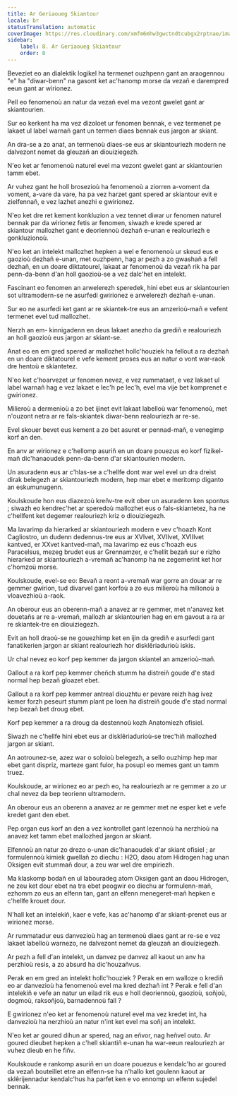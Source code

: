 ```yaml
---
title: Ar Geriaoueg Skiantour
locale: br
statusTranslation: automatic
coverImage: https://res.cloudinary.com/xmfm6mhw3gwctndtcubgx2rptnae/image/upload/v1741354419/small_cover_la_gran_rebelion_28716e29d2.webp
sidebar:
    label: 8. Ar Geriaoueg Skiantour
    order: 8
---
```

Beveziet eo an dialektik logikel ha termenet ouzhpenn gant an araogennou "e" ha "diwar-benn" na gasont ket ac'hanomp morse da vezañ e darempred eeun gant ar wirionez.

Pell eo fenomenoù an natur da vezañ evel ma vezont gwelet gant ar skiantourien.

Sur eo kerkent ha ma vez dizoloet ur fenomen bennak, e vez termenet pe lakaet ul label warnañ gant un termen diaes bennak eus jargon ar skiant.

An dra-se a zo anat, an termenoù diaes-se eus ar skiantouriezh modern ne dalvezont nemet da gleuzañ an diouiziegezh.

N'eo ket ar fenomenoù naturel evel ma vezont gwelet gant ar skiantourien tamm ebet.

Ar vuhez gant he holl brosezioù ha fenomenoù a ziorren a-voment da voment, a-vare da vare, ha pa vez harzet gant spered ar skiantour evit e zielfennañ, e vez lazhet anezhi e gwirionez.

N'eo ket dre ret kement konkluzion a vez tennet diwar ur fenomen naturel bennak par da wirionez fetis ar fenomen, siwazh e krede spered ar skiantour mallozhet gant e deoriennoù dezhañ e-unan e realouriezh e gonkluzionoù.

N'eo ket an intelekt mallozhet hepken a wel e fenomenoù ur skeud eus e gaozioù dezhañ e-unan, met ouzhpenn, hag ar pezh a zo gwashañ a fell dezhañ, en un doare diktatourel, lakaat ar fenomenoù da vezañ rik ha par penn-da-benn d'an holl gaozioù-se a vez dalc'het en intelekt.

Fascinant eo fenomen an arwelerezh speredek, hini ebet eus ar skiantourien sot ultramodern-se ne asurfedi gwirionez e arwelerezh dezhañ e-unan.

Sur eo ne asurfedi ket gant ar re skiantek-tre eus an amzerioù-mañ e vefent termenet evel tud mallozhet.

Nerzh an em- kinnigadenn en deus lakaet anezho da grediñ e realouriezh an holl gaozioù eus jargon ar skiant-se.

Anat eo en em gred spered ar mallozhet hollc'houziek ha fellout a ra dezhañ en un doare diktatourel e vefe kement proses eus an natur o vont war-raok dre hentoù e skiantetez.

N'eo ket c'hoarvezet ur fenomen nevez, e vez rummataet, e vez lakaet ul label warnañ hag e vez lakaet e lec'h pe lec'h, evel ma vije bet komprenet e gwirionez.

Milieroù a dermenioù a zo bet ijinet evit lakaat labelloù war fenomenoù, met n'ouzont netra ar re fals-skiantek diwar-benn realouriezh ar re-se.

Evel skouer bevet eus kement a zo bet asuret er pennad-mañ, e venegimp korf an den.

En anv ar wirionez e c'hellomp asuriñ en un doare pouezus eo korf fizikel-mañ dic'hanaoudek penn-da-benn d'ar skiantourien modern.

Un asuradenn eus ar c'hlas-se a c'hellfe dont war wel evel un dra dreist dirak belegezh ar skiantouriezh modern, hep mar ebet e meritomp diganto an eskumunugenn.

Koulskoude hon eus diazezoù kreñv-tre evit ober un asuradenn ken spontus ; siwazh eo kendrec'het ar speredoù mallozhet eus o fals-skiantetez, ha ne c'hellfent ket degemer realouriezh kriz o diouiziegezh.

Ma lavarimp da hierarked ar skiantouriezh modern e vev c'hoazh Kont Cagliostro, un dudenn dedennus-tre eus ar XVIvet, XVIIvet, XVIIIvet kantved, er XXvet kantved-mañ, ma lavarimp ez eus c'hoazh eus Paracelsus, mezeg brudet eus ar Grennamzer, e c'hellit bezañ sur e rizho hierarked ar skiantouriezh a-vremañ ac'hanomp ha ne zegemerint ket hor c'homzoù morse.

Koulskoude, evel-se eo: Bevañ a reont a-vremañ war gorre an douar ar re gemmer gwirion, tud divarvel gant korfoù a zo eus milieroù ha milionoù a vloavezhioù a-raok.

An oberour eus an oberenn-mañ a anavez ar re gemmer, met n'anavez ket douetañs ar re a-vremañ, mallozh ar skiantourien hag en em gavout a ra ar re skiantek-tre en diouiziegezh.

Evit an holl draoù-se ne gouezhimp ket en ijin da grediñ e asurfedi gant fanatikerien jargon ar skiant realouriezh hor disklêriadurioù iskis.

Ur chal nevez eo korf pep kemmer da jargon skiantel an amzerioù-mañ.

Gallout a ra korf pep kemmer cheñch stumm ha distreiñ goude d'e stad normal hep bezañ gloazet ebet.

Gallout a ra korf pep kemmer antreal diouzhtu er pevare reizh hag ivez kemer forzh peseurt stumm plant pe loen ha distreiñ goude d'e stad normal hep bezañ bet droug ebet.

Korf pep kemmer a ra droug da destennoù kozh Anatomiezh ofisiel.

Siwazh ne c'hellfe hini ebet eus ar disklêriadurioù-se trec'hiñ mallozhed jargon ar skiant.

An aotrounez-se, azez war o soloioù belegezh, a sello ouzhimp hep mar ebet gant dispriz, marteze gant fulor, ha posupl eo memes gant un tamm truez.

Koulskoude, ar wirionez eo ar pezh eo, ha realouriezh ar re gemmer a zo ur chal nevez da bep teorienn ultramodern.

An oberour eus an oberenn a anavez ar re gemmer met ne esper ket e vefe kredet gant den ebet.

Pep organ eus korf an den a vez kontrollet gant lezennoù ha nerzhioù na anavez ket tamm ebet mallozhed jargon ar skiant.

Elfennoù an natur zo drezo o-unan dic'hanaoudek d'ar skiant ofisiel ; ar formulennoù kimiek gwellañ zo diechu : H2O, daou atom Hidrogen hag unan Oksigen evit stummañ dour, a zeu war wel dre empiriezh.

Ma klaskomp bodañ en ul labouradeg atom Oksigen gant an daou Hidrogen, ne zeu ket dour ebet na tra ebet peogwir eo diechu ar formulenn-mañ, ezhomm zo eus an elfenn tan, gant an elfenn menegeret-mañ hepken e c'hellfe krouet dour.

N'hall ket an intelekiñ, kaer e vefe, kas ac'hanomp d'ar skiant-prenet eus ar wirionez morse.

Ar rummatadur eus danvezioù hag an termenoù diaes gant ar re-se e vez lakaet labelloù warnezo, ne dalvezont nemet da gleuzañ an diouiziegezh.

Ar pezh a fell d'an intelekt, un danvez pe danvez all kaout un anv ha perzhioù resis, a zo absurd ha dic'houzañvus.

Perak en em gred an intelekt hollc'houziek ? Perak en em walloze o krediñ eo ar danvezioù ha fenomenoù evel ma kred dezhañ int ? Perak e fell d'an intelekiñ e vefe an natur un eilad rik eus e holl deoriennoù, gaozioù, soñjoù, dogmoù, raksoñjoù, barnadennoù fall ?

E gwirionez n'eo ket ar fenomenoù naturel evel ma vez kredet int, ha danvezioù ha nerzhioù an natur n'int ket evel ma soñj an intelekt.

N'eo ket ar goured dihun ar spered, nag an eñvor, nag heñvel outo. Ar goured dieubet hepken a c'hell skiantiñ e-unan ha war-eeun realouriezh ar vuhez dieub en he fiñv.

Koulskoude e rankomp asuriñ en un doare pouezus e kendalc'ho ar goured da vezañ bouteillet etre an elfenn-se ha n'hallo ket goulenn kaout ar sklêrijennadur kendalc'hus ha parfet ken e vo ennomp un elfenn sujedel bennak.

